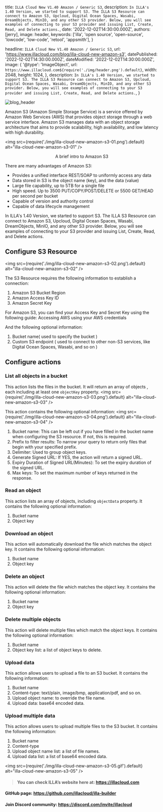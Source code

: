 
  title: `ILLA Cloud New V1.40 Amazon / Generic S3`,
  description: `In ILLA's 1.40 Version, we started to support S3. The ILLA S3 Resource can connect to Amazon S3, Upcloud, Digital Ocean Spaces, Wasabi, DreamObjects, MinIO, and any other S3 provider. Below, you will see examples of connecting to your S3 provider and issuing List, Create, Read, and Delete actions.`,
  date: '2022-12-02T14:30:00.000Z',
  authors: [jerry],
  image: header,
  keywords: ['illa', 'open source', 'open-source', 'lowcode', 'low-code', 'retool', 'appsmith'],
}

  headline: `ILLA Cloud New V1.40 Amazon / Generic S3`,
  url: 'https://www.illacloud.com/blog/illa-cloud-new-amazon-s3',
  datePublished: '2022-12-02T14:30:00.000Z',
  dateModified: '2022-12-02T14:30:00.000Z',
  image: {
    '@type': 'ImageObject',
    url: `https://www.illacloud.com${require('./img/header.png').default}`,
    width: 2048,
    height: 1024,
  },
  description: `In ILLA's 1.40 Version, we started to support S3. The ILLA S3 Resource can connect to Amazon S3, Upcloud, Digital Ocean Spaces, Wasabi, DreamObjects, MinIO, and any other S3 provider. Below, you will see examples of connecting to your S3 provider and issuing List, Create, Read, and Delete actions.`,
}

<img
  src={header}
  alt="blog_header"
/>

Amazon S3 (Amazon Simple Storage Service) is a service offered by Amazon Web Services (AWS) that provides object storage through a web service interface. Amazon S3 manages data with an object storage architecture that aims to provide scalability, high availability, and low latency with high durability.

<img
  src={require('./img/illa-cloud-new-amazon-s3-01.png').default}
  alt="illa-cloud-new-amazon-s3-01"
/>
<center style={{ whiteSpace: 'break-spaces' }}>
  <figcaption>
    A brief intro to Amazon S3
  </figcaption>
</center>

There are many advantages of Amazon S3:
- Provides a unified interface REST/SOAP to uniformly access any data
- Data stored in S3 is the object name (key), and the data (value)
- Large file capability, up to 5TB for a single file
- High speed. Up to 3500 PUT/COPY/POST/DELETE or 5500 GET/HEAD per second per bucket
- Capable of version and authority control
- Capable of data lifecycle management

In ILLA's 1.40 Version, we started to support S3. The ILLA S3 Resource can connect to Amazon S3, Upcloud, Digital Ocean Spaces, Wasabi, DreamObjects, MinIO, and any other S3 provider. Below, you will see examples of connecting to your S3 provider and issuing List, Create, Read, and Delete actions.

## Configure S3 Resource

<img
  src={require('./img/illa-cloud-new-amazon-s3-02.png').default}
  alt="illa-cloud-new-amazon-s3-02"
/>

The S3 Resource requires the following information to establish a connection:
1. Amazon S3 Bucket Region
2. Amazon Access Key ID
3. Amazon Secret Key

For Amazon S3, you can find your Access Key and Secret Key using the following guide: Accessing AWS using your AWS credentials

And the following optional information:
1. Bucket name( used to specify the bucket )
2. Custom S3 endpoint ( used to connect to other non-S3 services, like Digital Ocean Spaces,  Wasabi, and so on )

## Configure actions

### List all objects in a bucket

This action lists the files in the bucket. It will return an array of objects , each including at least one `objectKey` property.
<img
  src={require('./img/illa-cloud-new-amazon-s3-03.png').default}
  alt="illa-cloud-new-amazon-s3-03"
/>

This action contains the following optional information:
<img
  src={require('./img/illa-cloud-new-amazon-s3-04.png').default}
  alt="illa-cloud-new-amazon-s3-04"
/>

1. Bucket name: This can be left out if you have filled in the bucket name when configuring the S3 resource. If not, this is required. 
2. Prefix to filter results: To narrow your query to return only files that begin with your specified prefix.
3. Delimiter: Used to group object keys. 
4. Generate Signed URL: If YES, the action will return a signed URL.
5. Expiry Duration of Signed URL(Minutes): To set the expiry duration of the signed URL. 
6. Max keys: To set the maximum number of keys returned in the response. 

### Read an object
This action lists an array of objects, including `objectData` property.
It contains the following optional information:
1. Bucket name
2. Object key

### Download an object
This action will automatically download the file which matches the object key.
It contains the following optional information:
1. Bucket name
2. Object key

### Delete an object
This action will delete the file which matches the object key.
It contains the following optional information:
1. Bucket name
2. Object key

### Delete multiple objects
This action will delete multiple files which match the object keys.
It contains the following optional information:
1. Bucket name
2. Object key list: a list of object keys to delete.

### Upload data
This action allows users to upload a file to an S3 bucket.
It contains the following information:
1. Bucket name
2. Content-type: text/plain, image/bmp, application/pdf, and so on.
3. Upload object name: to override the file name.
4. Upload data: base64 encoded data.

### Upload multiple data
This action allows users to upload multiple files to the S3 bucket.
It contains the following information:
1. Bucket name
2. Content-type
3. Upload object name list: a list of file names.
4. Upload data list: a list of base64 encoded data.

<img
  src={require('./img/illa-cloud-new-amazon-s3-05.gif').default}
  alt="illa-cloud-new-amazon-s3-05"
/>


> #### You can check ILLA’s website here at: https://illacloud.com
#### GitHub page: https://github.com/illacloud/illa-builder
#### Join Discord community: https://discord.com/invite/illacloud
